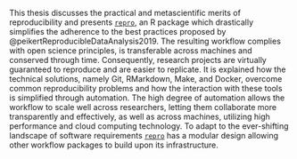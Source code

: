 This thesis discusses the practical and metascientific merits of reproducibility and presents [`repro`](https://github.com/aaronpeikert/repro), an R package which drastically simplifies the adherence to the best practices proposed by @peikertReproducibleDataAnalysis2019.
The resulting workflow complies with open science principles, is transferable across machines and conserved through time.
Consequently, research projects are virtually guaranteed to reproduce and are easier to replicate.
It is explained how the technical solutions, namely Git, RMarkdown, Make, and Docker, overcome common reproducibility problems and how the interaction with these tools is simplified through automation.
The high degree of automation allows the workflow to scale well across researchers, letting them collaborate more transparently and effectively, as well as across machines, utilizing high performance and cloud computing technology.
To adapt to the ever-shifting landscape of software requirements [`repro`](https://github.com/aaronpeikert/repro) has a modular design allowing other workflow packages to build upon its infrastructure.
